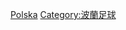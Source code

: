 {{Commonscat|Poland national football team}}

[[Category:歐洲國家足球隊|Polska]]
[[Category:波蘭足球|Category:波蘭足球]]